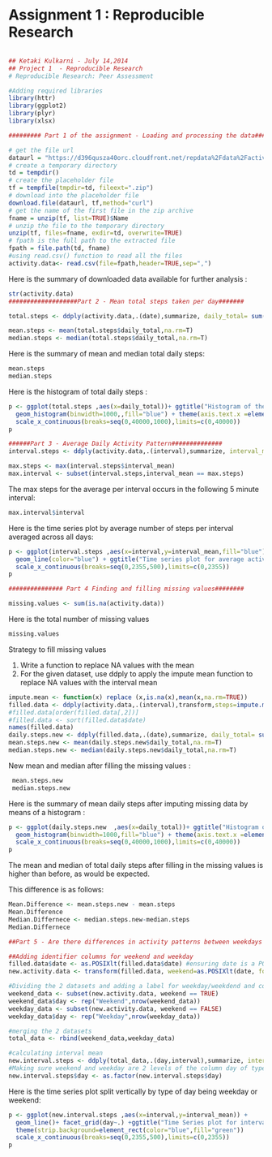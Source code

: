 Assignment 1 : Reproducible Research
================================================================
  
```r

```
```r

## Ketaki Kulkarni - July 14,2014
## Project 1  - Reproducible Research
# Reproducible Research: Peer Assessment

#Adding required libraries
library(httr)
library(ggplot2)
library(plyr)
library(xlsx)

######### Part 1 of the assignment - Loading and processing the data###########

# get the file url
dataurl = "https://d396qusza40orc.cloudfront.net/repdata%2Fdata%2Factivity.zip"
# create a temporary directory
td = tempdir()
# create the placeholder file
tf = tempfile(tmpdir=td, fileext=".zip")
# download into the placeholder file
download.file(dataurl, tf,method="curl")
# get the name of the first file in the zip archive
fname = unzip(tf, list=TRUE)$Name
# unzip the file to the temporary directory
unzip(tf, files=fname, exdir=td, overwrite=TRUE)
# fpath is the full path to the extracted file
fpath = file.path(td, fname)
#using read.csv() function to read all the files 
activity.data<- read.csv(file=fpath,header=TRUE,sep=",")
```
Here is the summary of downloaded data available for further analysis :
```r
str(activity.data)
###################Part 2 - Mean total steps taken per day#######

total.steps <- ddply(activity.data,.(date),summarize, daily_total= sum(steps,na.rm=T))

mean.steps <- mean(total.steps$daily_total,na.rm=T)
median.steps <- median(total.steps$daily_total,na.rm=T)
```
Here is the summary of mean and median total daily steps:

```r
mean.steps
median.steps
```
Here is the histogram of total daily steps :
```r


p <- ggplot(total.steps ,aes(x=daily_total))+ ggtitle("Histogram of the Total number of Steps taken each day")+
  geom_histogram(binwidth=1000,,fill="blue") + theme(axis.text.x =element_text(angle=270))+
  scale_x_continuous(breaks=seq(0,40000,1000),limits=c(0,40000))
p
```


```r

######Part 3 - Average Daily Activity Pattern##############
interval.steps <- ddply(activity.data,.(interval),summarize, interval_mean= mean(steps,na.rm=T))

max.steps <- max(interval.steps$interval_mean)
max.interval <- subset(interval.steps,interval_mean == max.steps)
```

The max steps for the average per interval occurs in the following 5 minute interval:
```r

max.interval$interval
```
Here is the time series plot by average number of steps per interval averaged across all days:
```r
p <- ggplot(interval.steps ,aes(x=interval,y=interval_mean,fill="blue")) +
  geom_line(color="blue") + ggtitle("Time series plot for average activity in intervals ") +
  scale_x_continuous(breaks=seq(0,2355,500),limits=c(0,2355))
p

############### Part 4 Finding and filling missing values########

missing.values <- sum(is.na(activity.data))

```
Here is the total number of missing values 
```r
missing.values

```
Strategy to fill missing values 

1. Write a function to replace NA values with the mean
2. For the given dataset, use ddply to apply the impute mean function to replace NA values with the interval mean 

```r

impute.mean <- function(x) replace (x,is.na(x),mean(x,na.rm=TRUE))
filled.data <- ddply(activity.data,.(interval),transform,steps=impute.mean(steps))
#filled.data[order(filled.data[,2])]
#filled.data <- sort(filled.data$date)
names(filled.data)
daily.steps.new <- ddply(filled.data,.(date),summarize, daily_total= sum(steps,na.rm=T))
mean.steps.new <- mean(daily.steps.new$daily_total,na.rm=T)
median.steps.new <- median(daily.steps.new$daily_total,na.rm=T)
```
New  mean and median after filling the missing values :

```r
 mean.steps.new 
 median.steps.new 

```
Here is the summary of mean daily steps after imputing missing data by means of a histogram :
```r
p <- ggplot(daily.steps.new  ,aes(x=daily_total))+ ggtitle("Histogram of total daily steps after imputing means") +
  geom_histogram(binwidth=1000,fill="blue") + theme(axis.text.x =element_text(angle=270))+
  scale_x_continuous(breaks=seq(0,40000,1000),limits=c(0,40000))
p

```
The mean and median of total daily steps after filling in the missing values is higher than before, as would be expected.

This difference is as follows:

```r

Mean.Difference <- mean.steps.new - mean.steps
Mean.Difference
Median.Differnece <- median.steps.new-median.steps
Median.Differnece

##Part 5 - Are there differences in activity patterns between weekdays and weekends? ###############

##Adding identifier columns for weekend and weekday
filled.data$date <- as.POSIXlt(filled.data$date) #ensuring date is a POSIXlt object
new.activity.data <- transform(filled.data, weekend=as.POSIXlt(date, format='%Y/%m/%d')$wday %in% c(0,6))

#Dividing the 2 datasets and adding a label for weekday/weekdend and combining again 
weekend_data <- subset(new.activity.data, weekend == TRUE)
weekend_data$day <- rep("Weekend",nrow(weekend_data))
weekday_data <- subset(new.activity.data, weekend == FALSE)
weekday_data$day <- rep("Weekday",nrow(weekday_data))

#merging the 2 datasets
total_data <- rbind(weekend_data,weekday_data)

#calculating interval mean
new.interval.steps <- ddply(total_data,.(day,interval),summarize, interval_mean= mean(steps,na.rm=T))
#Making sure weekend and weekday are 2 levels of the column day of type factor 
new.interval.steps$day <- as.factor(new.interval.steps$day)
```
Here is the time series plot split vertically by type of day being weekday or weekend:

```r
p <- ggplot(new.interval.steps ,aes(x=interval,y=interval_mean)) +
  geom_line()+ facet_grid(day~.) +ggtitle("Time Series plot for interval level activity by Weekday or Weekend")+
  theme(strip.background=element_rect(color="blue",fill="green"))
  scale_x_continuous(breaks=seq(0,2355,500),limits=c(0,2355))
p



```






